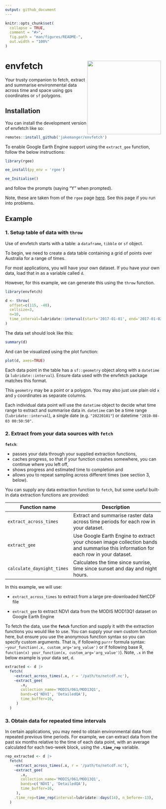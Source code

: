 ```yaml
---
output: github_document
---
```


<!-- README.md is generated from README.Rmd. Please edit that file -->

```r
knitr::opts_chunk$set(
  collapse = TRUE,
  comment = "#>",
  fig.path = "man/figures/README-",
  out.width = "100%"
)
```

# envfetch <a href="https://github.com/jakemanger/envfetch"><img src="man/figures/logo.png" align="right" height="238"/></a>

<!-- badges: start -->

<!-- badges: end -->

Your trusty companion to fetch, extract and summarise environmental data across time and space using gps coordinates or `sf` polygons.

## Installation

You can install the development version of envfetch like so:

``` r
remotes::install_github('jakemanger/envfetch')
```

To enable Google Earth Engine support using the `extract_gee` function, follow the below instructions:

``` r
library(rgee)

ee_install(py_env = 'rgee')

ee_Initialise()
```

and follow the prompts (saying "Y" when prompted).

Note, these are taken from of the `rgee` page [here](https://cran.r-project.org/web/packages/rgee/vignettes/rgee01.html). See this page if you run into problems.

## Example

### 1. Setup table of data with `throw`

Use of envfetch starts with a table: a `dataframe`, `tibble` or `sf` object.

To begin, we need to create a data table containing a grid of points over Australia for a range of times.

For most applications, you will have your own dataset. If you have your own data, load that in as a variable called `d`.

However, for this example, we can generate this using the `throw` function.

```r
library(envfetch)

d <- throw(
  offset=c(115, -40),
  cellsize=3,
  n=10,
  time_interval=lubridate::interval(start='2017-01-01', end='2017-01-02'),
)
```

The data set should look like this:

```r
summary(d)
```

And can be visualized using the plot function:

```r
plot(d, axes=TRUE)
```

Each data point in the table has a `sf::geometry` object along with a `datetime` (a `lubridate::interval`). Ensure data used with the envfetch package matches this format.

This `geometry` may be a point or a polygon. You may also just use plain old `x` and `y` coordinates as separate columns.

Each individual data point will use the `datetime` object to decide what time range to extract and summarise data in. `datetime` can be a time range (`lubridate::interval`), a single date (e.g. `"20220101"`) or datetime `"2010-08-03 00:50:50"`.

### 2. Extract from your data sources with `fetch`

**`fetch`**:

-   passes your data through your supplied extraction functions,
-   caches progress, so that if your function crashes somewhere, you can continue where you left off,
-   shows progress and estimated time to completion and
-   allows you to repeat sampling across different times (see section 3, below).

You can supply any data extraction function to `fetch`, but some useful built-in data extraction functions are provided:

| Function name              | Description                                                                                                                        |
|----------------------------|------------------------------------------------------------------------------------------------------------------------------------|
| `extract_across_times`     | Extract and summarise raster data across time periods for each row in your dataset.                                                |
| `extract_gee`              | Use Google Earth Engine to extract your chosen image collection bands and summarise this information for each row in your dataset. |
| `calculate_daynight_times` | Calculates the time since sunrise, time since sunset and day and night hours.                                                      |

In this example, we will use:

-   `extract_across_times` to extract from a large pre-downloaded NetCDF file

-   `extract_gee` to extract NDVI data from the MODIS MOD13Q1 dataset on Google Earth Engine

To fetch the data, use the **`fetch`** function and supply it with the extraction functions you would like to use. You can supply your own custom function here, but ensure you use the anonymous function syntax so you can specify custom arguments. That is, if following `purrr` formula syntax: `~your_function(.x, custom_arg='arg_value')` or if following base R, `function(x) your_function(x, custom_arg='arg_value')`). Note, `.x` in the below example is your data set, `d`.

```r
extracted <- d |>
  fetch(
    ~extract_across_times(.x, r = '/path/to/netcdf.nc'),
    ~extract_gee(
       .x,
       collection_name='MODIS/061/MOD13Q1',
       bands=c('NDVI', 'DetailedQA'),
       time_buffer=16,
     )
  )
```

### 3. Obtain data for repeated time intervals

In certain applications, you may need to obtain environmental data from repeated previous time periods. For example, we can extract data from the past six months relative to the time of each data point, with an average calculated for each two-week block, using the **`.time_rep`** variable.

```r
rep_extracted <- d |>
  fetch(
    ~extract_across_times(.x, r = '/path/to/netcdf.nc'),
    ~extract_gee(
       .x,
       collection_name='MODIS/061/MOD13Q1',
       bands=c('NDVI', 'DetailedQA'),
       time_buffer=16,
     ),
    .time_rep=time_rep(interval=lubridate::days(14), n_before=-13),
  )
```
